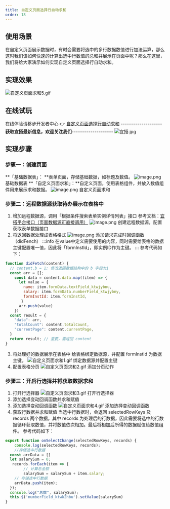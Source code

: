 ```yaml
---
title: 自定义页面选择行自动求和
order: 18
---
```

## 使用场景
在自定义页面展示数据时，有时会需要将选中的多行数据数值进行加法运算，那么这时我们该如何快速的计算出选中行数值的总和并展示在页面中呢？那么在这里，我们将给大家演示如何实现自定义页面选择行自动求和。
## 实现效果
![自定义页面求和5.gif](https://img.alicdn.com/imgextra/i1/O1CN01oOcIWe1v3B4sckSSs_!!6000000006116-1-tps-1380-735.gif)
## 在线试玩
在线体验请移步开发者中心 👉 [自定义页面选择行自动求和](https://www.aliwork.com/developer/custom-getSum)
**--------------------获取宜搭最新信息，欢迎关注我们--------------------**
![宜搭.jpg](https://img.alicdn.com/imgextra/i1/O1CN01Mo70qf1szqyKxRuKp_!!6000000005838-0-tps-1800-1012.jpg)

## 实现步骤
### 步骤一：创建页面
**「基础数据表」： **表单页面，存储基础数据，如标题及数值。
![image.png](https://img.alicdn.com/imgextra/i2/O1CN01j9dlf31hkmA4JWX2h_!!6000000004316-2-tps-1364-462.png)
基础数据表
**「自定义页面求和」：**自定义页面，使用表格组件，并放入数值组件用来展示求和数据。
![image.png](https://img.alicdn.com/imgextra/i1/O1CN01BlRTTv1mDrmTA7fHV_!!6000000004921-2-tps-2280-718.png)
自定义页面求和
### 步骤二：远程数据源获取待办展示在表格中
1. 增加远程数据源，调用「根据条件搜索表单实例详情列表」接口
参考文档：[宜搭平台接口（页面数据源可直接调用）](https://www.yuque.com/yida/support/aql605?view=doc_embed&inner=936pox)
![image.png](https://img.alicdn.com/imgextra/i1/O1CN01L9e3gw1FquDdx0tJO_!!6000000000539-2-tps-2060-1084.png)
创建远程数据源，配置获取表单数据接口
2. 将返回数据处理成表格格式
![image.png](https://img.alicdn.com/imgextra/i3/O1CN01Ni9AtZ23DGjORMBie_!!6000000007221-2-tps-2080-1044.png)
添加请求完成时回调函数（didFench）
:::info
在value中定义需要使用的内容，同时需要给表格的数据主键配置唯一值，因此将「formInstId」，即实例ID作为主键。
:::
参考代码如下：
```javascript
function didFetch(content) {
  // content.b = 1; 修改返回数据结构中的 b 字段为1
  const arr = [];
    const data = content.data.map((item) => {
      let value = {
        name: item.formData.textField_ktwjybnu,
        salary: item.formData.numberField_ktwjybny,
        formInstId: item.formInstId,
       }
      arr.push(value)
    })
  const result = {
    "data": arr,
    "totalCount": content.totalCount,
    "currentPage": content.currentPage,
  }
  return result; // 重要，需返回 content
}
```
3. 将处理好的数据展示在表格中
给表格绑定数据源，并配置 formInstId 为数据主键。
![自定义页面求和1.gif](https://img.alicdn.com/imgextra/i4/O1CN01Gq3UqI1SWNTHX6eTS_!!6000000002254-1-tps-1380-735.gif)
绑定数据源并配置主键
4. 配置表格分页
![自定义页面求和2.gif](https://img.alicdn.com/imgextra/i4/O1CN01wFkonf1PFU18rxzNe_!!6000000001811-1-tps-1380-735.gif)
添加分页动作
### 步骤三：开启行选择并将获取数据求和
1. 打开行选择器
![自定义页面求和3.gif](https://img.alicdn.com/imgextra/i2/O1CN01VnkC7Q1G9gSXAW3ZY_!!6000000000580-1-tps-1380-735.gif)
打开行选择器
2. 添加选择变动回调函数并求和赋值
3. 添加选择变动回调函数
![自定义页面求和4.gif](https://img.alicdn.com/imgextra/i3/O1CN01wOp0cx1a5pROBHKpK_!!6000000003279-1-tps-1380-735.gif)
添加选择变动回调函数
4. 获取行数据并求和赋值
当选中行数据时，会返回 selectedRowKeys 及 records 两个数据，其中 records 为处理后的行数据，因此需要将选中的行数据循环获取数值，并将数值依次相加。最后将相加后所得的数据赋值给数值组件。
参考代码如下：
```javascript
export function onSelectChange(selectedRowKeys, records) {
	console.log(selectedRowKeys, records);
	//存储选中行数据
  const arrData = []
  let salarySum = 0;
   records.forEach(item => {
		// 计算总金额
		salarySum = salarySum + item.salary;
  	// 存储选中行数据
  	arrData.push(item);
  });
  console.log("总数", salarySum);
  this.$('numberField_ktwk2hbu').setValue(salarySum)
}
```